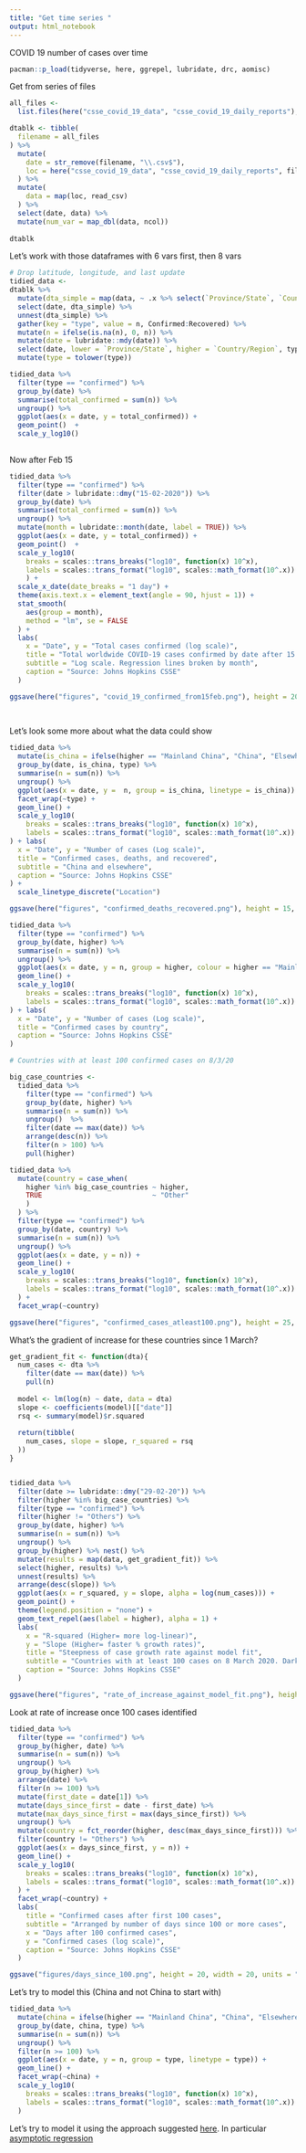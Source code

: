 ```yaml
---
title: "Get time series "
output: html_notebook
---
```


COVID 19 number of cases over time 

```r
pacman::p_load(tidyverse, here, ggrepel, lubridate, drc, aomisc)

```


Get from series of files 


```r
all_files <- 
  list.files(here("csse_covid_19_data", "csse_covid_19_daily_reports"), pattern = "\\.csv$")

dtablk <- tibble(
  filename = all_files
) %>% 
  mutate(
    date = str_remove(filename, "\\.csv$"),
    loc = here("csse_covid_19_data", "csse_covid_19_daily_reports", filename)
  ) %>% 
  mutate(
    data = map(loc, read_csv)
  ) %>% 
  select(date, data) %>% 
  mutate(num_var = map_dbl(data, ncol))
  
dtablk
```


Let's work with those dataframes with 6 vars first, then 8 vars

```r
# Drop latitude, longitude, and last update 
tidied_data <- 
dtablk %>% 
  mutate(dta_simple = map(data, ~ .x %>% select(`Province/State`, `Country/Region`, Confirmed, Deaths, Recovered))) %>% 
  select(date, dta_simple) %>% 
  unnest(dta_simple) %>% 
  gather(key = "type", value = n, Confirmed:Recovered) %>% 
  mutate(n = ifelse(is.na(n), 0, n)) %>% 
  mutate(date = lubridate::mdy(date)) %>% 
  select(date, lower = `Province/State`, higher = `Country/Region`, type, n) %>% 
  mutate(type = tolower(type))
```


```r
tidied_data %>%
  filter(type == "confirmed") %>%  
  group_by(date) %>% 
  summarise(total_confirmed = sum(n)) %>% 
  ungroup() %>% 
  ggplot(aes(x = date, y = total_confirmed)) + 
  geom_point()  + 
  scale_y_log10()
  

```

Now after Feb 15


```r
tidied_data %>%
  filter(type == "confirmed") %>%  
  filter(date > lubridate::dmy("15-02-2020")) %>% 
  group_by(date) %>% 
  summarise(total_confirmed = sum(n)) %>% 
  ungroup() %>% 
  mutate(month = lubridate::month(date, label = TRUE)) %>% 
  ggplot(aes(x = date, y = total_confirmed)) + 
  geom_point()  + 
  scale_y_log10(  
    breaks = scales::trans_breaks("log10", function(x) 10^x),
    labels = scales::trans_format("log10", scales::math_format(10^.x))
    ) + 
  scale_x_date(date_breaks = "1 day") +
  theme(axis.text.x = element_text(angle = 90, hjust = 1)) +
  stat_smooth(
    aes(group = month),
    method = "lm", se = FALSE
  ) +
  labs(
    x = "Date", y = "Total cases confirmed (log scale)",
    title = "Total worldwide COVID-19 cases confirmed by date after 15 Feb",
    subtitle = "Log scale. Regression lines broken by month",
    caption = "Source: Johns Hopkins CSSE"
  )

ggsave(here("figures", "covid_19_confirmed_from15feb.png"), height = 20, width = 25, units = "cm", dpi = 300)
  
  

```

Let's look some more about what the data could show 


```r
tidied_data %>% 
  mutate(is_china = ifelse(higher == "Mainland China", "China", "Elsewhere")) %>% 
  group_by(date, is_china, type) %>% 
  summarise(n = sum(n)) %>% 
  ungroup() %>% 
  ggplot(aes(x = date, y =  n, group = is_china, linetype = is_china)) + 
  facet_wrap(~type) + 
  geom_line() +
  scale_y_log10(    
    breaks = scales::trans_breaks("log10", function(x) 10^x),
    labels = scales::trans_format("log10", scales::math_format(10^.x))
) + labs(
  x = "Date", y = "Number of cases (Log scale)",
  title = "Confirmed cases, deaths, and recovered",
  subtitle = "China and elsewhere",
  caption = "Source: Johns Hopkins CSSE"
) + 
  scale_linetype_discrete("Location")

ggsave(here("figures", "confirmed_deaths_recovered.png"), height = 15, width = 20, units = "cm", dpi = 300)

```

```r
tidied_data %>% 
  filter(type == "confirmed") %>% 
  group_by(date, higher) %>% 
  summarise(n = sum(n)) %>% 
  ungroup() %>% 
  ggplot(aes(x = date, y = n, group = higher, colour = higher == "Mainland China")) + 
  geom_line() +
  scale_y_log10(    
    breaks = scales::trans_breaks("log10", function(x) 10^x),
    labels = scales::trans_format("log10", scales::math_format(10^.x))
) + labs(
  x = "Date", y = "Number of cases (Log scale)",
  title = "Confirmed cases by country",
  caption = "Source: Johns Hopkins CSSE"
) 

```

```r
# Countries with at least 100 confirmed cases on 8/3/20

big_case_countries <- 
  tidied_data %>% 
    filter(type == "confirmed") %>% 
    group_by(date, higher) %>% 
    summarise(n = sum(n)) %>% 
    ungroup()  %>% 
    filter(date == max(date)) %>% 
    arrange(desc(n)) %>% 
    filter(n > 100) %>% 
    pull(higher)

tidied_data %>% 
  mutate(country = case_when(
    higher %in% big_case_countries ~ higher,
    TRUE                           ~ "Other"
    )
  ) %>% 
  filter(type == "confirmed") %>% 
  group_by(date, country) %>% 
  summarise(n = sum(n)) %>% 
  ungroup() %>% 
  ggplot(aes(x = date, y = n)) + 
  geom_line() +
  scale_y_log10(
    breaks = scales::trans_breaks("log10", function(x) 10^x),
    labels = scales::trans_format("log10", scales::math_format(10^.x))
  ) +
  facet_wrap(~country)

ggsave(here("figures", "confirmed_cases_atleast100.png"), height = 25, width = 25, units = "cm", dpi = 300)


```

What's the gradient of increase for these countries since 1 March? 

```r
get_gradient_fit <- function(dta){
  num_cases <- dta %>% 
    filter(date == max(date)) %>% 
    pull(n) 
  
  model <- lm(log(n) ~ date, data = dta)
  slope <- coefficients(model)[["date"]]
  rsq <- summary(model)$r.squared
  
  return(tibble(
    num_cases, slope = slope, r_squared = rsq
  ))
}


tidied_data %>% 
  filter(date >= lubridate::dmy("29-02-20")) %>%
  filter(higher %in% big_case_countries) %>% 
  filter(type == "confirmed") %>% 
  filter(higher != "Others") %>% 
  group_by(date, higher) %>% 
  summarise(n = sum(n)) %>% 
  ungroup() %>% 
  group_by(higher) %>% nest() %>% 
  mutate(results = map(data, get_gradient_fit)) %>% 
  select(higher, results) %>% 
  unnest(results) %>% 
  arrange(desc(slope)) %>% 
  ggplot(aes(x = r_squared, y = slope, alpha = log(num_cases))) + 
  geom_point() + 
  theme(legend.position = "none") + 
  geom_text_repel(aes(label = higher), alpha = 1) + 
  labs(
    x = "R-squared (Higher= more log-linear)",
    y = "Slope (Higher= faster % growth rates)",
    title = "Steepness of case growth rate against model fit",
    subtitle = "Countries with at least 100 cases on 8 March 2020. Darker dots = More cases",
    caption = "Source: Johns Hopkins CSSE"
  )

ggsave(here("figures", "rate_of_increase_against_model_fit.png"), height = 15, width = 15, units = "cm", dpi = 300)


```

Look at rate of increase once 100 cases identified 


```r
tidied_data %>% 
  filter(type == "confirmed") %>% 
  group_by(higher, date) %>% 
  summarise(n = sum(n)) %>% 
  ungroup() %>% 
  group_by(higher) %>% 
  arrange(date) %>% 
  filter(n >= 100) %>%
  mutate(first_date = date[1]) %>% 
  mutate(days_since_first = date - first_date) %>% 
  mutate(max_days_since_first = max(days_since_first)) %>% 
  ungroup() %>% 
  mutate(country = fct_reorder(higher, desc(max_days_since_first))) %>%
  filter(country != "Others") %>% 
  ggplot(aes(x = days_since_first, y = n)) +
  geom_line() + 
  scale_y_log10(
    breaks = scales::trans_breaks("log10", function(x) 10^x),
    labels = scales::trans_format("log10", scales::math_format(10^.x))
  ) + 
  facet_wrap(~country) +
  labs(
    title = "Confirmed cases after first 100 cases",
    subtitle = "Arranged by number of days since 100 or more cases",
    x = "Days after 100 confirmed cases",
    y = "Confirmed cases (log scale)", 
    caption = "Source: Johns Hopkins CSSE"
  )

ggsave("figures/days_since_100.png", height = 20, width = 20, units = "cm", dpi = 300)

```


Let's try to model this (China and not China to start with)

```r
tidied_data %>% 
  mutate(china = ifelse(higher == "Mainland China", "China", "Elsewhere")) %>% 
  group_by(date, china, type) %>% 
  summarise(n = sum(n)) %>% 
  ungroup() %>% 
  filter(n >= 100) %>% 
  ggplot(aes(x = date, y = n, group = type, linetype = type)) + 
  geom_line() + 
  facet_wrap(~china) + 
  scale_y_log10(
    breaks = scales::trans_breaks("log10", function(x) 10^x),
    labels = scales::trans_format("log10", scales::math_format(10^.x))
  )

```

Let's try to model it using the approach suggested [here](https://www.statforbiology.com/nonlinearregression/usefulequations).
In particular [asymptotic regression](https://www.statforbiology.com/nonlinearregression/usefulequations#asymptotic_regression_model)
